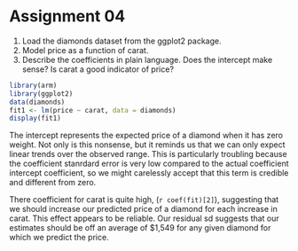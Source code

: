 Assignment 04
=====

1. Load the diamonds dataset from the ggplot2 package.
2. Model price as a function of carat.
3. Describe the coefficients in plain language. Does the intercept make sense? Is carat a good indicator of price?

```r
library(arm)
library(ggplot2)
data(diamonds)
fit1 <- lm(price ~ carat, data = diamonds)
display(fit1)
```

The intercept represents the expected price of a diamond when it has zero weight. Not only is this nonsense, but it reminds us that we can only expect linear trends over the observed range. This is particularly troubling because the coefficient stanrdard error is very low compared to the actual coefficient intercept coefficient, so we might carelessly accept that this term is credible and different from zero.

There coefficient for carat is quite high, (`r coef(fit)[2]`), suggesting that we should increase our predicted price of a diamond for each increase in carat. This effect appears to be reliable. Our residual sd suggests that our estimates should be off an average of $1,549 for any given diamond for which we predict the price.